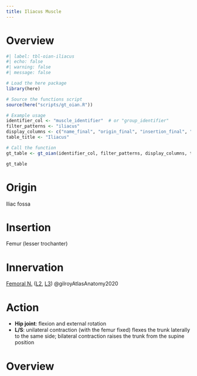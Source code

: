 ```yaml
---
title: Iliacus Muscle
---
```


# Overview

```r
#| label: tbl-oian-iliacus
#| echo: false
#| warning: false
#| message: false

# Load the here package
library(here)

# Source the functions script
source(here("scripts/gt_oian.R"))

# Example usage
identifier_col <- "muscle_identifier"  # or "group_identifier"
filter_patterns <- "iliacus"
display_columns <- c("name_final", "origin_final", "insertion_final", "innervation_final", "action_final")
table_title <- "Iliacus"

# Call the function
gt_table <- gt_oian(identifier_col, filter_patterns, display_columns, table_title)

gt_table
```

# Origin {#origin}
Iliac fossa

# Insertion {#insertion}
Femur (lesser trochanter)

# Innervation {#innervation}

[Femoral N.]({{< var ref-femoral-nerve.path >}}) ([L2]({{< var ref-nerve-root.l2 >}}), [L3]({{< var ref-nerve-root.l3 >}})) @gilroyAtlasAnatomy2020 

# Action {#action}

- **Hip joint**: flexion and external rotation
- **L/S**: unilateral contraction (with the femur fixed) flexes the trunk laterally to the same side; bilateral contraction raises the trunk from the supine position



# Overview
